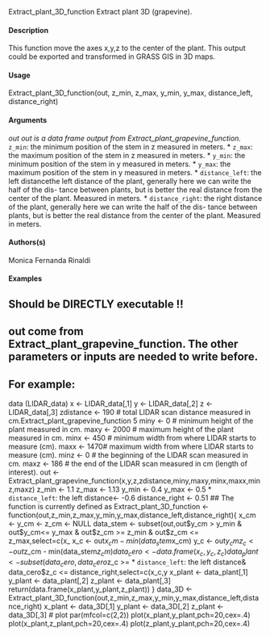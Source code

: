 
Extract_plant_3D_function
Extract plant 3D (grapevine).

#### Description 

This function move the axes x,y,z to the center of the plant. This output could be exported and
transformed in GRASS GIS in 3D maps.

#### Usage 

Extract_plant_3D_function(out, z_min, z_max, y_min, y_max, distance_left, distance_right)

#### Arguments 

*out out is a data frame output from Extract_plant_grapevine_function.
* ``z_min``: the minimum position of the stem in z measured in meters.
* ``z_max``: the maximum position of the stem in z measured in meters.
* ``y_min``: the minimum position of the stem in y measured in meters.
* ``y_max``: the maximum position of the stem in y measured in meters.
* ``distance_left``:  the left distancethe left distance of the plant, generally here we can write the half of the dis-
tance between plants, but is better the real distance from the center of the plant.
Measured in meters.
* ``distance_right``:  the right distance of the plant, generally here we can write the half of the dis-
tance between plants, but is better the real distance from the center of the plant.
Measured in meters.

#### Authors(s) 

Monica Fernanda Rinaldi

#### Examples 

## Should be DIRECTLY executable !!
## out come from Extract_plant_grapevine_function. The other parameters or inputs are needed to write before.
## For example:
data (LIDAR_data)
x <- LIDAR_data[,1]
y <- LIDAR_data[,2]
z <- LIDAR_data[,3]
zdistance <- 190 # total LIDAR scan distance measured in cm.Extract_plant_grapevine_function
5
miny <- 0 # minimum height of the plant measured in cm.
maxy <- 2000 # maximum height of the plant measured in cm.
minx <- 450 # minimum width from where LIDAR starts to measure (cm).
maxx <- 1470# maximum width from where LIDAR starts to measure (cm).
minz <- 0 # the beginning of the LIDAR scan measured in cm.
maxz <- 186 # the end of the LIDAR scan measured in cm (length of interest).
out <- Extract_plant_grapevine_function(x,y,z,zdistance,miny,maxy,minx,maxx,minz,maxz)
z_min <- 1.1
z_max <- 1.13
y_min <- 0.4
y_max <- 0.5
* ``distance_left``:  the left distance<- -0.6
distance_right <- 0.51
## The function is currently defined as
Extract_plant_3D_function <- function(out,z_min,z_max,y_min,y_max,distance_left,distance_right){
x_cm <- y_cm <- z_cm <- NULL
data_stem <- subset(out,out$y_cm > y_min & out$y_cm<= y_max & out$z_cm >= z_min & out$z_cm <= z_max,select=c(x_
x_c
<- out$x_cm - min(data_stem$x_cm)
y_c
<- out$y_cm
z_c
<- out$z_cm - min(data_stem$z_cm)
data_cero <- data.frame(x_c,y_c,z_c)
data_plant <- subset(data_cero, data_cero$z_c >= * ``distance_left``:  the left distance& data_cero$z_c <= distance_right,select=c(x_c,y
x_plant <- data_plant[,1]
y_plant <- data_plant[,2]
z_plant <- data_plant[,3]
return(data.frame(x_plant,y_plant,z_plant))
}
data_3D <- Extract_plant_3D_function(out,z_min,z_max,y_min,y_max,distance_left,distance_right)
x_plant <- data_3D[,1]
y_plant <- data_3D[,2]
z_plant <- data_3D[,3]
# plot
par(mfcol=c(2,2))
plot(x_plant,y_plant,pch=20,cex=.4)
plot(x_plant,z_plant,pch=20,cex=.4)
plot(z_plant,y_plant,pch=20,cex=.4)
